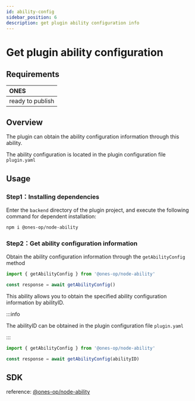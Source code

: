 ```yaml
---
id: ability-config
sidebar_position: 6
description: get plugin ability configuration info
---
```



# Get plugin ability configuration

## Requirements

| **ONES**         |
| :--------------- |
| ready to publish |

## Overview

The plugin can obtain the ability configuration information through this ability.

The ability configuration is located in the plugin configuration file `plugin.yaml`

## Usage

### Step1：Installing dependencies

Enter the `backend` directory of the plugin project, and execute the following command for dependent installation:

```shell
npm i @ones-op/node-ability
```

### Step2：Get ability configuration information

Obtain the ability configuration information through the `getAbilityConfig` method

```typescript
import { getAbilityConfig } from '@ones-op/node-ability'

const response = await getAbilityConfig()
```

This ability allows you to obtain the specified ability configuration information by abilityID.

:::info

The abilityID can be obtained in the plugin configuration file `plugin.yaml`

:::

```typescript
import { getAbilityConfig } from '@ones-op/node-ability'

const response = await getAbilityConfig(abilityID)
```

## SDK

reference: [@ones-op/node-ability](../../reference/packages/node-ability/node-ability.md)

